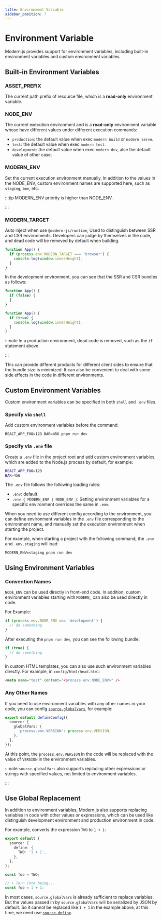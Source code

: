 ```yaml
---
title: Environment Variable
sidebar_position: 7
---
```

# Environment Variable

Modern.js provides support for environment variables, including built-in environment variables and custom environment variables.

## Built-in Environment Variables

### ASSET_PREFIX

The  current path prefix of resource file, which is a **read-only** environment variable.

### NODE_ENV

The current execution environment and is a **read-only** environment variable whose have different values under different execution commands:

- `production`: the default value when exec `modern build` or `modern serve`.
- `test`: the default value when exec `modern test`.
- `development`: the default value when exec `modern dev`, alse the default value of other case.

### MODERN_ENV

Set the current execution environment manually. In addition to the values in the NODE_ENV, custom environment names are supported here, such as `staging`, `boe`, etc.

:::tip
MODERN_ENV priority is higher than NODE_ENV.

:::

### MODERN_TARGET

Auto inject when use `@modern-js/runtime`, Used to distinguish between SSR and CSR environments. Developers can judge by themselves in the code, and dead code will be removed by default when building.

```ts title="App.tsx"
function App() {
  if (process.env.MODERN_TARGET === 'browser') {
    console.log(window.innerHeight);
  }
}
```

In the development environment, you can see that the SSR and CSR bundles as follows:

```js title="dist/bundles/main.js"
function App() {
  if (false) {
  }
}
```

```js title="dist/static/main.js"
function App() {
  if (true) {
    console.log(window.innerHeight);
  }
}
```

:::note
In a production environment, dead code is removed, such as the `if` statement above.

:::

This can provide different products for different client sides to ensure that the bundle size is minimized. It can also be convenient to deal with some side effects in the code in different environments.

## Custom Environment Variables

Custom environment variables can be specified in both `shell` and `.env` files.

### Specify via `shell`

Add custom environment variables before the command:

```shell
REACT_APP_FOO=123 BAR=456 pnpm run dev
```

### Specify via `.env` file

Create a `.env` file in the project root and add custom environment variables, which are added to the Node.js process by default, for example:

```bash
REACT_APP_FOO=123
BAR=456
```

The `.env` file follows the following loading rules:

- `.env`: default.
- `.env.{ MODERN_ENV | NODE_ENV }`: Setting environment variables for a specific environment overrides the same in `.env`.

When you need to use different config according to the environment, you can define environment variables in the `.env` file corresponding to the environment name, and manually set the execution environment when starting the project.

For example, when starting a project with the following command, the `.env` and `.env.staging` will load:

```shell
MODERN_ENV=staging pnpm run dev
```

## Using Environment Variables

### Convention Names

`NODE_ENV` can be used directly in front-end code. In addition, custom environment variables starting with `MODERN_` can also be used directly in code.

For Example:

```js
if (process.env.NODE_ENV === 'development') {
  // do something
}
```

After executing the `pnpm run dev`, you can see the following bundle:

```js
if (true) {
  // do something
}
```

In custom HTML templates, you can also use such environment variables directly. For example, in `config/html/head.html`:

```html
<meta name="test" content="<process.env.NODE_ENV>" />
```

### Any Other Names

If you need to use environment variables with any other names in your code, you can config [`source.globalVars`](/configure/app/source/global-vars), for example:

```ts title="modern.config.ts"
export default defineConfig({
  source: {
    globalVars: {
      'process.env.VERSION': process.env.VERSION,
    }.
  },
});
```

At this point, the `process.env.VERSION` in the code will be replaced with the value of `VERSION` in the environment variables.

:::note
`source.globalVars` also supports replacing other expressions or strings with specified values, not limited to environment variables.

:::

## Use Global Replacement

In addition to environment variables, Modern.js also supports replacing variables in code with other values or expressions, which can be used like distinguish development environment and production environment in code.

For example, converts the expression `TWO` to `1 + 1`:

```ts
export default {
  source: {
    define: {
      TWO: '1 + 1',
    },
  },
};
```

```ts
const foo = TWO;

// ⬇️ Turn into being...
const foo = 1 + 1;
```

In most cases, `source.globalVars` is already sufficient to replace variables. But the values passed in by `source.globalVars` will be serialized by JSON by default. So it cannot be replaced like `1 + 1` in the example above, at this time, we need use [`source.define`](/configure/app/source/define).
